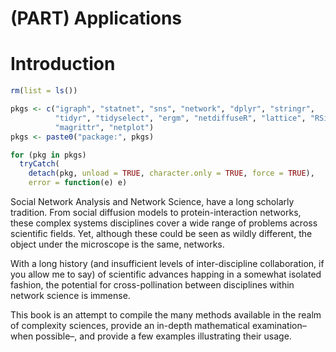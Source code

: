 # (PART) Applications {-}

# Introduction

```r
rm(list = ls())

pkgs <- c("igraph", "statnet", "sns", "network", "dplyr", "stringr",
          "tidyr", "tidyselect", "ergm", "netdiffuseR", "lattice", "RSiena",
          "magrittr", "netplot")
pkgs <- paste0("package:", pkgs)

for (pkg in pkgs)
  tryCatch(
    detach(pkg, unload = TRUE, character.only = TRUE, force = TRUE),
    error = function(e) e)
```

Social Network Analysis and Network Science, have a long scholarly tradition.
From social diffusion models to protein-interaction networks, these complex systems disciplines cover a wide range of problems across scientific fields. Yet, although these could be seen as wildly different, the object under the microscope is the same, networks. 

With a long history (and insufficient levels of inter-discipline collaboration, if you allow me to say) of scientific advances happing in a somewhat isolated fashion, the potential for cross-pollination between disciplines within network science is immense.

This book is an attempt to compile the many methods available in the realm of complexity sciences, provide an in-depth mathematical examination--when possible--, and provide a few examples illustrating their usage. 


